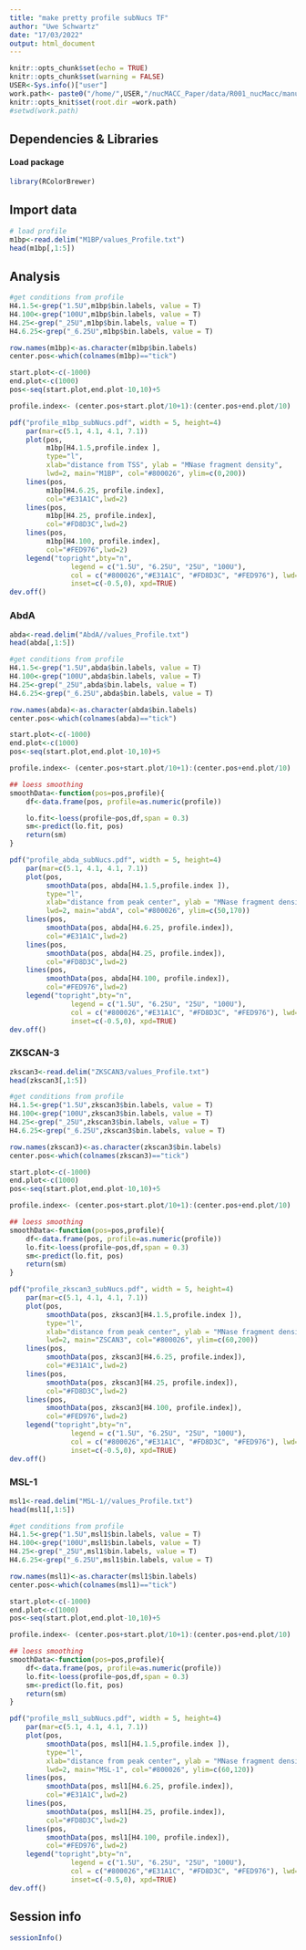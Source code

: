 ```yaml
---
title: "make pretty profile subNucs TF"
author: "Uwe Schwartz"
date: "17/03/2022"
output: html_document
---
```


```r
knitr::opts_chunk$set(echo = TRUE)
knitr::opts_chunk$set(warning = FALSE)
USER<-Sys.info()["user"]
work.path<- paste0("/home/",USER,"/nucMACC_Paper/data/R001_nucMacc/manuscript_figures/Fig5/ChIP_atlas/profiles/")
knitr::opts_knit$set(root.dir =work.path)
#setwd(work.path)
```

## Dependencies & Libraries

#### Load package
```r
library(RColorBrewer)
```

## Import data
```r
# load profile
m1bp<-read.delim("M1BP/values_Profile.txt")
head(m1bp[,1:5])
```

## Analysis
```r
#get conditions from profile
H4.1.5<-grep("1.5U",m1bp$bin.labels, value = T)
H4.100<-grep("100U",m1bp$bin.labels, value = T)
H4.25<-grep("_25U",m1bp$bin.labels, value = T)
H4.6.25<-grep("_6.25U",m1bp$bin.labels, value = T)

row.names(m1bp)<-as.character(m1bp$bin.labels)
center.pos<-which(colnames(m1bp)=="tick")

start.plot<-c(-1000)
end.plot<-c(1000)
pos<-seq(start.plot,end.plot-10,10)+5

profile.index<- (center.pos+start.plot/10+1):(center.pos+end.plot/10)

pdf("profile_m1bp_subNucs.pdf", width = 5, height=4)
    par(mar=c(5.1, 4.1, 4.1, 7.1))
    plot(pos,
         m1bp[H4.1.5,profile.index ], 
         type="l", 
         xlab="distance from TSS", ylab = "MNase fragment density",
         lwd=2, main="M1BP", col="#800026", ylim=c(0,200))
    lines(pos,
         m1bp[H4.6.25, profile.index],
         col="#E31A1C",lwd=2)
    lines(pos,
         m1bp[H4.25, profile.index],
         col="#FD8D3C",lwd=2)
    lines(pos,
         m1bp[H4.100, profile.index],
         col="#FED976",lwd=2)
    legend("topright",bty="n",
               legend = c("1.5U", "6.25U", "25U", "100U"),
               col = c("#800026","#E31A1C", "#FD8D3C", "#FED976"), lwd=2,
               inset=c(-0.5,0), xpd=TRUE)
dev.off()
```
### AbdA

```r
abda<-read.delim("AbdA//values_Profile.txt")
head(abda[,1:5])

#get conditions from profile
H4.1.5<-grep("1.5U",abda$bin.labels, value = T)
H4.100<-grep("100U",abda$bin.labels, value = T)
H4.25<-grep("_25U",abda$bin.labels, value = T)
H4.6.25<-grep("_6.25U",abda$bin.labels, value = T)

row.names(abda)<-as.character(abda$bin.labels)
center.pos<-which(colnames(abda)=="tick")

start.plot<-c(-1000)
end.plot<-c(1000)
pos<-seq(start.plot,end.plot-10,10)+5

profile.index<- (center.pos+start.plot/10+1):(center.pos+end.plot/10)

## loess smoothing
smoothData<-function(pos=pos,profile){
    df<-data.frame(pos, profile=as.numeric(profile))

    lo.fit<-loess(profile~pos,df,span = 0.3)
    sm<-predict(lo.fit, pos)
    return(sm)
}

pdf("profile_abda_subNucs.pdf", width = 5, height=4)
    par(mar=c(5.1, 4.1, 4.1, 7.1))
    plot(pos,
         smoothData(pos, abda[H4.1.5,profile.index ]), 
         type="l", 
         xlab="distance from peak center", ylab = "MNase fragment density",
         lwd=2, main="abdA", col="#800026", ylim=c(50,170))
    lines(pos,
         smoothData(pos, abda[H4.6.25, profile.index]),
         col="#E31A1C",lwd=2)
    lines(pos,
         smoothData(pos, abda[H4.25, profile.index]),
         col="#FD8D3C",lwd=2)
    lines(pos,
         smoothData(pos, abda[H4.100, profile.index]),
         col="#FED976",lwd=2)
    legend("topright",bty="n",
               legend = c("1.5U", "6.25U", "25U", "100U"),
               col = c("#800026","#E31A1C", "#FD8D3C", "#FED976"), lwd=2,
               inset=c(-0.5,0), xpd=TRUE)
dev.off()
```
### ZKSCAN-3

```r
zkscan3<-read.delim("ZKSCAN3/values_Profile.txt")
head(zkscan3[,1:5])

#get conditions from profile
H4.1.5<-grep("1.5U",zkscan3$bin.labels, value = T)
H4.100<-grep("100U",zkscan3$bin.labels, value = T)
H4.25<-grep("_25U",zkscan3$bin.labels, value = T)
H4.6.25<-grep("_6.25U",zkscan3$bin.labels, value = T)

row.names(zkscan3)<-as.character(zkscan3$bin.labels)
center.pos<-which(colnames(zkscan3)=="tick")

start.plot<-c(-1000)
end.plot<-c(1000)
pos<-seq(start.plot,end.plot-10,10)+5

profile.index<- (center.pos+start.plot/10+1):(center.pos+end.plot/10)

## loess smoothing
smoothData<-function(pos=pos,profile){
    df<-data.frame(pos, profile=as.numeric(profile))
    lo.fit<-loess(profile~pos,df,span = 0.3)
    sm<-predict(lo.fit, pos)
    return(sm)
}

pdf("profile_zkscan3_subNucs.pdf", width = 5, height=4)
    par(mar=c(5.1, 4.1, 4.1, 7.1))
    plot(pos,
         smoothData(pos, zkscan3[H4.1.5,profile.index ]), 
         type="l", 
         xlab="distance from peak center", ylab = "MNase fragment density",
         lwd=2, main="ZSCAN3", col="#800026", ylim=c(60,200))
    lines(pos,
         smoothData(pos, zkscan3[H4.6.25, profile.index]),
         col="#E31A1C",lwd=2)
    lines(pos,
         smoothData(pos, zkscan3[H4.25, profile.index]),
         col="#FD8D3C",lwd=2)
    lines(pos,
         smoothData(pos, zkscan3[H4.100, profile.index]),
         col="#FED976",lwd=2)
    legend("topright",bty="n",
               legend = c("1.5U", "6.25U", "25U", "100U"),
               col = c("#800026","#E31A1C", "#FD8D3C", "#FED976"), lwd=2,
               inset=c(-0.5,0), xpd=TRUE)
dev.off()
```
### MSL-1

```r
msl1<-read.delim("MSL-1//values_Profile.txt")
head(msl1[,1:5])

#get conditions from profile
H4.1.5<-grep("1.5U",msl1$bin.labels, value = T)
H4.100<-grep("100U",msl1$bin.labels, value = T)
H4.25<-grep("_25U",msl1$bin.labels, value = T)
H4.6.25<-grep("_6.25U",msl1$bin.labels, value = T)

row.names(msl1)<-as.character(msl1$bin.labels)
center.pos<-which(colnames(msl1)=="tick")

start.plot<-c(-1000)
end.plot<-c(1000)
pos<-seq(start.plot,end.plot-10,10)+5

profile.index<- (center.pos+start.plot/10+1):(center.pos+end.plot/10)

## loess smoothing
smoothData<-function(pos=pos,profile){
    df<-data.frame(pos, profile=as.numeric(profile))
    lo.fit<-loess(profile~pos,df,span = 0.3)
    sm<-predict(lo.fit, pos)
    return(sm)
}

pdf("profile_msl1_subNucs.pdf", width = 5, height=4)
    par(mar=c(5.1, 4.1, 4.1, 7.1))
    plot(pos,
         smoothData(pos, msl1[H4.1.5,profile.index ]), 
         type="l", 
         xlab="distance from peak center", ylab = "MNase fragment density",
         lwd=2, main="MSL-1", col="#800026", ylim=c(60,120))
    lines(pos,
         smoothData(pos, msl1[H4.6.25, profile.index]),
         col="#E31A1C",lwd=2)
    lines(pos,
         smoothData(pos, msl1[H4.25, profile.index]),
         col="#FD8D3C",lwd=2)
    lines(pos,
         smoothData(pos, msl1[H4.100, profile.index]),
         col="#FED976",lwd=2)
    legend("topright",bty="n",
               legend = c("1.5U", "6.25U", "25U", "100U"),
               col = c("#800026","#E31A1C", "#FD8D3C", "#FED976"), lwd=2,
               inset=c(-0.5,0), xpd=TRUE)
dev.off()
```

## Session info
```r
sessionInfo()
```

